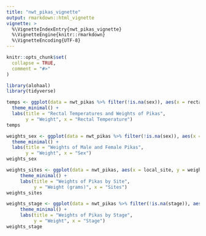 ```yaml
---
title: "nwt_pikas_vignette"
output: rmarkdown::html_vignette
vignette: >
  %\VignetteIndexEntry{nwt_pikas_vignette}
  %\VignetteEngine{knitr::rmarkdown}
  %\VignetteEncoding{UTF-8}
---
```


```r
knitr::opts_chunk$set(
  collapse = TRUE,
  comment = "#>"
)
```

```r
library(alohaal)
library(tidyverse)
```

```r
temps <- ggplot(data = nwt_pikas %>% filter(!is.na(sex)), aes(x = rectal_temp, y = weight)) + geom_point(aes(color = sex, shape = sex), alpha = 0.8) +
  theme_minimal() +
  labs(title = "Rectal Temperatures and Weights of Pikas",
       y = "Weight", x = "Rectal Temperature")
temps
```

```r
weights_sex <- ggplot(data = nwt_pikas %>% filter(!is.na(sex)), aes(x = sex, y = weight)) + geom_boxplot(aes(color = sex, shape = sex), alpha = 0.8, width = 0.5) +
  theme_minimal() +
  labs(title = "Weights of Male and Female Pikas",
       y = "Weight", x = "Sex")
weights_sex
```

```r
weights_sites <- ggplot(data = nwt_pikas, aes(x = local_site, y = weight)) + geom_boxplot(aes(color = local_site, shape = local_site), alpha = 0.8, width = 0.5) +
     theme_minimal() +
     labs(title = "Weights of Pikas by Site",
          y = "Weight (grams)", x = "Sites")
weights_sites
```

```r
weights_stage <- ggplot(data = nwt_pikas %>% filter(!is.na(stage)), aes(x = stage, y = weight)) + geom_boxplot(aes(color = stage, shape = stage), alpha = 0.8, width = 0.5) +
     theme_minimal() +
     labs(title = "Weights of Pikas by Stage",
          y = "Weight", x = "Stage")
weights_stage
```
